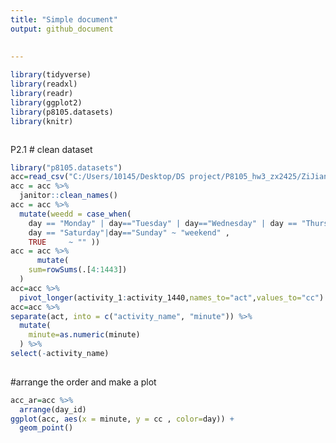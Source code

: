 ```yaml
---
title: "Simple document"
output: github_document
 
    
---
```

```r
library(tidyverse)
library(readxl)
library(readr)
library(ggplot2)
library(p8105.datasets)
library(knitr)
```
 
```r
```
 
 
P2.1
# clean dataset
```r
library("p8105.datasets")
acc=read_csv("C:/Users/10145/Desktop/DS project/P8105_hw3_zx2425/ZiJian-zx2425/accel_data.csv")
acc = acc %>% 
  janitor::clean_names() 
acc = acc %>%   
  mutate(weedd = case_when(
    day == "Monday" | day=="Tuesday" | day=="Wednesday" | day == "Thursday"| day == "Friday" ~ "weekday",
    day == "Saturday"|day=="Sunday" ~ "weekend" ,
    TRUE     ~ "" ))
acc = acc %>% 
      mutate(
    sum=rowSums(.[4:1443])
  )
acc=acc %>% 
  pivot_longer(activity_1:activity_1440,names_to="act",values_to="cc") 
acc=acc %>% 
separate(act, into = c("activity_name", "minute")) %>%
  mutate(
    minute=as.numeric(minute)
  ) %>% 
select(-activity_name)
 
```
 
#arrange the order and make a plot
```r
acc_ar=acc %>% 
  arrange(day_id)
ggplot(acc, aes(x = minute, y = cc , color=day)) + 
  geom_point()  
  
```


